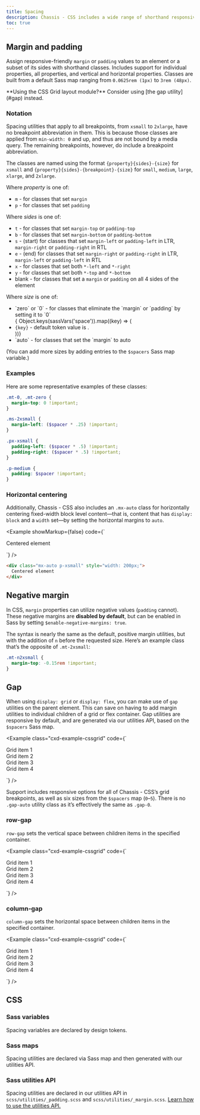 ```yaml
---
title: Spacing
description: Chassis - CSS includes a wide range of shorthand responsive margin, padding, and gap utility classes to modify an element’s appearance.
toc: true
---
```



## Margin and padding

Assign responsive-friendly `margin` or `padding` values to an element or a subset of its sides with shorthand classes. Includes support for individual properties, all properties, and vertical and horizontal properties. Classes are built from a default Sass map ranging from `0.0625rem (1px)` to `3rem (48px)`.

<Callout>
**Using the CSS Grid layout module?** Consider using [the gap utility](#gap) instead.
</Callout>

### Notation

Spacing utilities that apply to all breakpoints, from `xsmall` to `2xlarge`, have no breakpoint abbreviation in them. This is because those classes are applied from `min-width: 0` and up, and thus are not bound by a media query. The remaining breakpoints, however, do include a breakpoint abbreviation.

The classes are named using the format `{property}{sides}-{size}` for `xsmall` and `{property}{sides}-{breakpoint}-{size}` for `small`, `medium`, `large`, `xlarge`, and `2xlarge`.

Where *property* is one of:

- `m` - for classes that set `margin`
- `p` - for classes that set `padding`

Where *sides* is one of:

- `t` - for classes that set `margin-top` or `padding-top`
- `b` - for classes that set `margin-bottom` or `padding-bottom`
- `s` - (start) for classes that set `margin-left` or `padding-left` in LTR, `margin-right` or `padding-right` in RTL
- `e` - (end) for classes that set `margin-right` or `padding-right` in LTR, `margin-left` or `padding-left` in RTL
- `x` - for classes that set both `*-left` and `*-right`
- `y` - for classes that set both `*-top` and `*-bottom`
- blank - for classes that set a `margin` or `padding` on all 4 sides of the element

Where *size* is one of:

<ul>
  <li>`zero` or `0` - for classes that eliminate the `margin` or `padding` by setting it to `0`</li>
{
  Object.keys(sassVars('space')).map((key) => (
  <li><code>{key}</code> - default token value is <Fragment set:html={sassSpaceValue(key)} />.</li>
  ))}
  <li>`auto` - for classes that set the `margin` to auto</li>
</ul>

(You can add more sizes by adding entries to the `$spacers` Sass map variable.)

### Examples

Here are some representative examples of these classes:

```scss
.mt-0, .mt-zero {
  margin-top: 0 !important;
}

.ms-2xsmall {
  margin-left: ($spacer * .25) !important;
}

.px-xsmall {
  padding-left: ($spacer * .5) !important;
  padding-right: ($spacer * .5) !important;
}

.p-medium {
  padding: $spacer !important;
}
```

### Horizontal centering

Additionally, Chassis - CSS also includes an `.mx-auto` class for horizontally centering fixed-width block level content—that is, content that has `display: block` and a `width` set—by setting the horizontal margins to `auto`.

<Example showMarkup={false} code={`<div class="mx-auto p-xsmall" style="width: 200px;
    background-color: rgba(var(--cxd-subtle-rgb),.15);
    border: rgba(var(--cxd-subtle-rgb),.3) solid 1px;">
    Centered element
  </div>`} />

```html
<div class="mx-auto p-xsmall" style="width: 200px;">
  Centered element
</div>
```

## Negative margin

In CSS, `margin` properties can utilize negative values (`padding` cannot). These negative margins are **disabled by default**, but can be enabled in Sass by setting `$enable-negative-margins: true`.

The syntax is nearly the same as the default, positive margin utilities, but with the addition of `n` before the requested size. Here’s an example class that’s the opposite of `.mt-2xsmall`:

```scss
.mt-n2xsmall {
  margin-top: -0.15rem !important;
}
```

## Gap

When using `display: grid` or `display: flex`, you can make use of `gap` utilities on the parent element. This can save on having to add margin utilities to individual children of a grid or flex container. Gap utilities are responsive by default, and are generated via our utilities API, based on the `$spacers` Sass map.

<Example class="cxd-example-cssgrid" code={`<div class="grid gap-medium">
    <div class="p-xsmall g-col-6">Grid item 1</div>
    <div class="p-xsmall g-col-6">Grid item 2</div>
    <div class="p-xsmall g-col-6">Grid item 3</div>
    <div class="p-xsmall g-col-6">Grid item 4</div>
  </div>`} />

Support includes responsive options for all of Chassis - CSS’s grid breakpoints, as well as six sizes from the `$spacers` map (`0`–`5`). There is no `.gap-auto` utility class as it’s effectively the same as `.gap-0`.

### row-gap

`row-gap` sets the vertical space between children items in the specified container.

<Example class="cxd-example-cssgrid" code={`<div class="grid gap-0 row-gap-medium">
    <div class="p-xsmall g-col-6">Grid item 1</div>
    <div class="p-xsmall g-col-6">Grid item 2</div>
    <div class="p-xsmall g-col-6">Grid item 3</div>
    <div class="p-xsmall g-col-6">Grid item 4</div>
  </div>`} />

### column-gap

`column-gap` sets the horizontal space between children items in the specified container.

<Example class="cxd-example-cssgrid" code={`<div class="grid gap-0 column-gap-medium">
    <div class="p-xsmall g-col-6">Grid item 1</div>
    <div class="p-xsmall g-col-6">Grid item 2</div>
    <div class="p-xsmall g-col-6">Grid item 3</div>
    <div class="p-xsmall g-col-6">Grid item 4</div>
  </div>`} />

## CSS

### Sass variables

Spacing variables are declared by design tokens.

<ScssDocs name="spacing-variables" file="scss/_variables.scss" />

### Sass maps

Spacing utilities are declared via Sass map and then generated with our utilities API.

<ScssDocs name="spacing-map" file="scss/maps/_index.scss" />

### Sass utilities API

Spacing utilities are declared in our utilities API in `scss/utilities/_padding.scss` and `scss/utilities/_margin.scss`. [Learn how to use the utilities API.]([[docsref:/utilities/api#using-the-api]])

<ScssDocs name="utils-padding" file="scss/utilities/_padding.scss" />
<ScssDocs name="utils-margin" file="scss/utilities/_margin.scss" />
